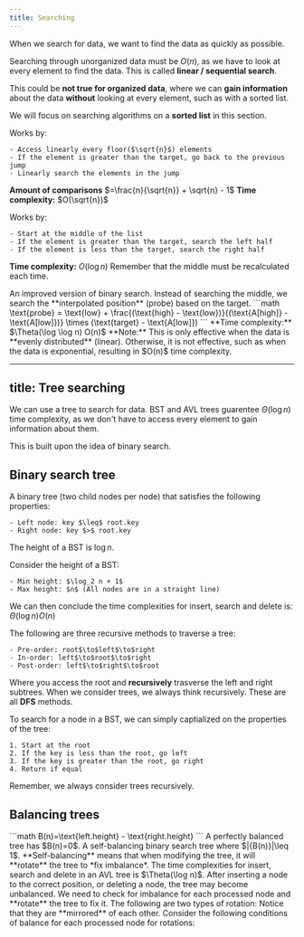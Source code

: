 ```yaml
---
title: Searching
---
```


When we search for data, we want to find the data as quickly as possible.

Searching through unorganized data must be $O(n)$, as we have to look at every element to find the data. This is called **linear / sequential search**.

This could be **not true for organized data**, where we can **gain information** about the data **without** looking at every element, such as with a sorted list.

We will focus on searching algorithms on a **sorted list** in this section.



<Block variant="primary" title="Jump search">
Works by:

    - Access linearly every floor($\sqrt{n}$) elements
    - If the element is greater than the target, go back to the previous jump
    - Linearly search the elements in the jump
**Amount of comparisons** $=\frac{n}{\sqrt{n}} + \sqrt{n} - 1$
**Time complexity:** $O(\sqrt{n})$
</Block>





<Block variant="primary" title="Binary search">
Works by:

    - Start at the middle of the list
    - If the element is greater than the target, search the left half
    - If the element is less than the target, search the right half
**Time complexity:**  $O(\log n)$
Remember that the middle must be recalculated each time.
</Block>






<Block variant="secondary" title="Interpolation search">
An improved version of binary search. Instead of searching the middle, we search the **interpolated position** (probe) based on the target.
```math
\text{probe} = \text{low} + \frac{(\text{high} - \text{low})}{(\text{A[high]} - \text{A[low]})} \times (\text{target} - \text{A[low]})
```
**Time complexity:** $\Theta(\log \log n) O(n)$
**Note:** This is only effective when the data is **evenly distributed** (linear). Otherwise, it is not effective, such as when the data is exponential, resulting in $O(n)$ time complexity.
</Block>


---
title: Tree searching
---

We can use a tree to search for data. BST and AVL trees guarentee $\Theta(\log n)$ time complexity, as we don't have to access every element to gain information about them.

This is built upon the idea of binary search.


## Binary search tree



<Block variant="primary" title="Binary search tree (BST)">
A binary tree (two child nodes per node) that satisfies the following properties:

    - Left node: key $\leq$ root.key
    - Right node: key $>$ root.key
The height of a BST is $\log n$.
</Block>



<Block variant="secondary" title="Time complexities">
Consider the height of a BST:

    - Min height: $\log_2 n + 1$
    - Max height: $n$ (All nodes are in a straight line)
We can then conclude the time complexities for insert, search and delete is: $\Theta(\log n) O(n)$
</Block>



<Block variant="secondary" title="Traversal methods">
The following are three recursive methods to traverse a tree:

    - Pre-order: root$\to$left$\to$right
    - In-order: left$\to$root$\to$right
    - Post-order: left$\to$right$\to$root
Where you access the root and **recursively** trasverse the left and right subtrees. When we consider trees, we always think recursively. These are all **DFS** methods.
</Block>


To search for a node in a BST, we can simply captialized on the properties of the tree:

    1. Start at the root
    2. If the key is less than the root, go left
    3. If the key is greater than the root, go right
    4. Return if equal
Remember, we always consider trees recursively.


## Balancing trees




<Block variant="knowledge" title="The balance factor">
```math
B(n)=\text{left.height} - \text{right.height}
```
A perfectly balanced tree has $B(n)=0$.
</Block>




<Block variant="primary" title="AVL tree">
A self-balancing binary search tree where $|{B(n)}|\leq 1$.
**Self-balancing** means that when modifying the tree, it will **rotate** the tree to *fix imbalance*.
</Block>



<Block variant="secondary" title="Time complexities">
The time complexities for insert, search and delete in an AVL tree is $\Theta(\log n)$.
</Block>































































<Block variant="secondary" title="Rotations">
After inserting a node to the correct position, or deleting a node, the tree may become unbalanced. We need to check for imbalance for each processed node and **rotate** the tree to fix it.
The following are two types of rotation:
Notice that they are **mirrored** of each other.
Consider the following conditions of balance for each processed node for rotations:
</Block>